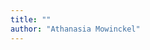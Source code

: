 ```yaml
---
title: ""
author: "Athanasia Mowinckel"
---
```


<script id="CookieDeclaration" src="https://consent.cookiebot.com/ee465df5-b1a8-4e93-92be-43a4d1fa111b/cd.js" type="text/javascript" async></script> 
